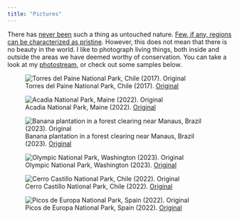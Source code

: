 ```yaml
---
title: "Pictures"
---
```


There has [never been](https://doi.org/10.1073/pnas.202348311) such a thing as untouched nature. [Few, if any, regions can be characterized as pristine](https://doi.org/10.1073/pnas.1525200113). However, this does not mean that there is no beauty in the world. I like to photograph living things, both inside and outside the areas we have deemed worthy of conservation. You can take a look at my [photostream](https://www.flickr.com/photos/199874827@N02), or check out some samples below.

::: {layout-ncol=2}

![Torres del Paine National Park, Chile (2017). [Original](https://flic.kr/p/2psnopA)](https://live.staticflickr.com/65535/53463299832_4e0a00f03c_z.jpg)

![Acadia National Park, Maine (2022). [Original](https://flic.kr/p/2psmRvm)](https://live.staticflickr.com/65535/53463195882_90f1fd2a19_z.jpg)


![Banana plantation in a forest clearing near Manaus, Brazil (2023). [Original](https://flic.kr/p/2psrPL8)](https://live.staticflickr.com/65535/53464165571_27d1375156_z.jpg)

![Olympic National Park, Washington (2023). [Original](https://flic.kr/p/2pss6xJ)](https://live.staticflickr.com/65535/53464218676_3bcc30f072_z.jpg)


![Cerro Castillo National Park, Chile (2022). [Original](https://flic.kr/p/2pstN9Q)](https://live.staticflickr.com/65535/53464550384_af58b26ecc_z.jpg)

![Picos de Europa National Park, Spain (2022). [Original](https://flic.kr/p/2pss8CA)](https://live.staticflickr.com/65535/53464225686_7a0cb03502_z.jpg)

:::